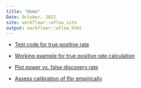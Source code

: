 ```yaml
---
title: "Home"
Date: October, 2022
site: workflowr::wflow_site
output: workflowr::wflow_html
---
```



+ [Test code for true positive rate](test_tpr_code.html)

+ [Working example for true positive rate calculation](debug_tpr.html)

+ [Plot power vs. false discovery rate](power_vs_fdr.html)

+ [Assess calibration of lfsr empirically](lfsr_calibration.html)
